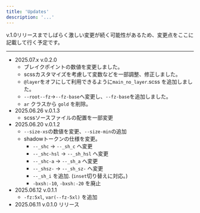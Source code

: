 ```yaml
---
title: 'Updates'
description: '...'
---
```



v.1.0リリースまでしばらく激しい変更が続く可能性があるため、変更点をここに記載して行く予定です。


---

- 2025.07.x v.0.2.0
	- ブレイクポイントの数値を変更しました。
	- scssカスタマイズを考慮して変数などを一部調整、修正しました。
	- `@layer`をオフにして利用できるように`main_no_layer`.scss を追加しました。
	- `--root--fz`→`--fz-base`へ変更し、`--fz-base`を追加しました。
	- `ar` クラスから `gold` を削除。
- 2025.06.26 v.0.1.3
	- scssソースファイルの配置を一部変更
- 2025.06.20 v.0.1.2
	- `--size-xs`の数値を変更、`--size-min`の追加
	- shadowトークンの仕様を変更。
		- `--_shc` → `--_sh_c` へ変更
		- `--_shc-hsl` → `--_sh_hsl` へ変更
		- `--_shc-a` → `--_sh_a` へ変更
		- `--_shsz-` → `--_sh_sz-` へ変更
		- `--_sh_i` を追加. (`inset`切り替えに対応。)
		- `-bxsh:-10`, `-bxsh:-20` を廃止
- 2025.06.12 v.0.1.1
	- `-fz:5xl`, `var(--fz-5xl)` を追加
- 2025.06.11 v.0.1.0 リリース
